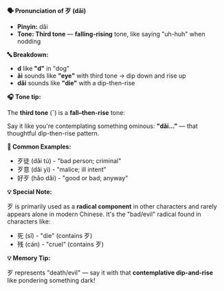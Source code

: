 **🗣️ Pronunciation of 歹 (dǎi)**

- **Pinyin:** dǎi
- **Tone: Third tone** — **falling-rising** tone, like saying "uh-huh" when nodding

**🔤 Breakdown:**

- **d** like **"d"** in "dog"
- **ǎi** sounds like **"eye"** with third tone → dip down and rise up
- **dǎi** sounds like **"die"** with a dip-then-rise

**🎧 Tone tip:**

The **third tone** (ˇ) is a **fall–then-rise** tone:

Say it like you're contemplating something ominous: **"dǎi..."** — that thoughtful dip-then-rise
pattern.

**📝 Common Examples:**

- 歹徒 (dǎi tú) - "bad person; criminal"
- 歹意 (dǎi yì) - "malice; ill intent"
- 好歹 (hǎo dǎi) - "good or bad; anyway"

**💡 Special Note:**

歹 is primarily used as a **radical component** in other characters and rarely appears alone in
modern Chinese. It's the "bad/evil" radical found in characters like:

- 死 (sǐ) - "die" (contains 歹)
- 残 (cán) - "cruel" (contains 歹)

**💡 Memory Tip:**

歹 represents "death/evil" — say it with that **contemplative dip-and-rise** like pondering
something dark!
